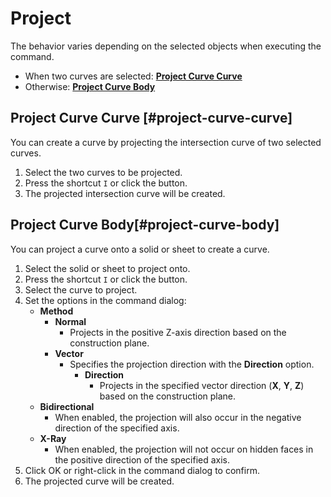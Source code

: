 
# Project

<Reference shortcut="I" command="Project" button="Right of the command bar" />

The behavior varies depending on the selected objects when executing the command.

- When two curves are selected: [**Project Curve Curve**](#project-curve-curve)
- Otherwise: [**Project Curve Body**](#project-curve-body)

## Project Curve Curve [#project-curve-curve]

You can create a curve by projecting the intersection curve of two selected curves.

1. Select the two curves to be projected.
2. Press the shortcut `I` or click the button.
3. The projected intersection curve will be created.

## Project Curve Body[#project-curve-body]

You can project a curve onto a solid or sheet to create a curve.

1. Select the solid or sheet to project onto.
2. Press the shortcut `I` or click the button.
3. Select the curve to project.
4. Set the options in the command dialog:
   - **Method**
     - **Normal**
       - Projects in the positive Z-axis direction based on the construction plane.
     - **Vector**
       - Specifies the projection direction with the **Direction** option.
         - **Direction**
           - Projects in the specified vector direction (**X**, **Y**, **Z**) based on the construction plane.
   - **Bidirectional**
     - When enabled, the projection will also occur in the negative direction of the specified axis.
   - **X-Ray**
     - When enabled, the projection will not occur on hidden faces in the positive direction of the specified axis.
5. Click OK or right-click in the command dialog to confirm.
6. The projected curve will be created.